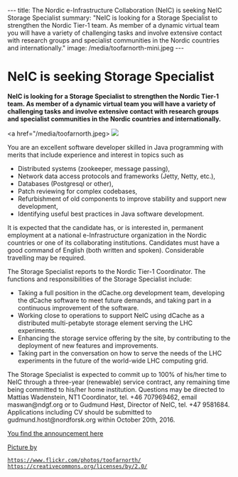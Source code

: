 ---
title: The Nordic e-Infrastructure Collaboration (NeIC) is seeking NeIC Storage Specialist 
summary: "NeIC is looking for a Storage Specialist to strengthen the Nordic Tier-1 team. As member of a dynamic virtual team you will have a variety of challenging tasks and involve extensive contact with research groups and specialist communities in the Nordic countries and internationally."
image: /media/toofarnorth-mini.jpeg
---

= NeIC is seeking Storage Specialist  =

'''NeIC is looking for a Storage Specialist to strengthen the Nordic Tier-1 team. As member of a dynamic virtual team you will have a variety of challenging tasks and involve extensive contact with research groups and specialist communities in the Nordic countries and internationally.'''

<a href="/media/toofarnorth.jpeg>
<img class="smallpic" src="/media/toofarnorth-mini.jpeg">
</a>

You are an excellent software developer skilled in Java programming with merits that include experience and interest in topics such as
*	Distributed systems (zookeeper, message passing),
*	Network data access protocols and frameworks (Jetty, Netty, etc.),
*	Databases (Postgresql or other),
*	Patch reviewing for complex codebases,
*	Refurbishment of old components to improve stability and support new development,
*	Identifying useful best practices in Java software development.

It is expected that the candidate has, or is interested in, permanent employment at a national e-Infrastructure organization in the Nordic countries or one of its collaborating institutions. Candidates must have a good command of English (both written and spoken). Considerable travelling may be required.

The Storage Specialist reports to the Nordic Tier-1 Coordinator. The functions and responsibilities of the Storage Specialist include:
* Taking a full position in the dCache.org development team, developing the dCache software to meet future demands, and taking part in a continuous improvement of the software.
* Working close to operations to support NeIC using dCache as a distributed multi-petabyte storage element serving the LHC experiments.
* Enhancing the storage service offering by the site, by contributing to the deployment of new features and improvements.
* Taking part in the conversation on how to serve the needs of the LHC experiments in the future of the world-wide LHC computing grid.

The Storage Specialist is expected to commit up to 100% of his/her time to NeIC through a three-year (renewable) service contract, any remaining time being committed to his/her home institution. Questions may be directed to Mattias Wadenstein, NT1 Coordinator, tel. +46 707969462, email maswan@ndgf.org or to Gudmund Høst, Director of NeIC, tel. +47 9581684. Applications including CV should be submitted to gudmund.host@nordforsk.org within October 20th, 2016.

[https://wiki.neic.no/w/ext/img_auth.php/9/96/160915-Open-position-announcement-distributed-storage-expert.pdf You find the announcement here]

[https://www.flickr.com/photos/toofarnorth/3129023831/in/photolist-5Lv4LK-nkV8mX-iCEWNL-iCAYPf-egtykv-njzWDk-5KKxiv-dETHmU-dXy2YM-vzkUj-4b9rYF-qtgrKw-iCBaT9-dETGkY-7qzTUR-7svKrk-99HQzi-8ZdNhM-9epPn5-cysjvh-94QRjA-ajJZSW-9bnApf-9s2Ds6-bnzu9G-dXy5Jm-94Hxgv-dENjU6-iCEJgw-dFTtXD-94Hop2-iCEToQ-CRpuBc-dW4YAT-dCz3fh-98TTSQ-98bpXf-7C8Y4E-94Nb38-9e3z13-5RP9VU-9Npi79-95RuxM-9emGCM-jVYVY1-9gNpAw-9qzDme-fnptjn-7xWpV2-94Lxa5/ Picture by]
 https://www.flickr.com/photos/toofarnorth/
 https://creativecommons.org/licenses/by/2.0/
